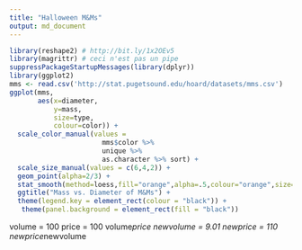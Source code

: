 ```yaml
---
title: "Halloween M&Ms"
output: md_document
---
```



```r
library(reshape2) # http://bit.ly/1x2OEv5
library(magrittr) # ceci n'est pas un pipe
suppressPackageStartupMessages(library(dplyr))
library(ggplot2)
mms <- read.csv('http://stat.pugetsound.edu/hoard/datasets/mms.csv')
ggplot(mms,
       aes(x=diameter,
           y=mass,
           size=type,
           colour=color)) +  
  scale_color_manual(values = 
                       mms$color %>% 
                       unique %>% 
                       as.character %>% sort) +
  scale_size_manual(values = c(6,4,2)) + 
  geom_point(alpha=2/3) + 
  stat_smooth(method=loess,fill="orange",alpha=.5,colour="orange",size=1,aes(group=type)) + 
  ggtitle("Mass vs. Diameter of M&Ms") + 
  theme(legend.key = element_rect(colour = "black")) +
   theme(panel.background = element_rect(fill = "black"))
```


volume = 100
price = 100
volume*price
newvolume = 9.01
newprice = 110
newprice*newvolume
